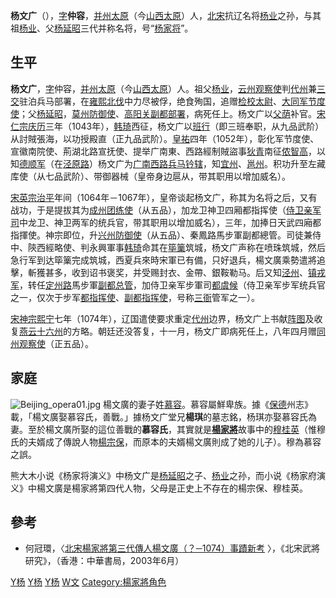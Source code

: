 {{redirect2|杨文广|同名的播州土司|楊文廣 (播州)}}
{{NOT|楊廣}}
'''杨文广'''（{{bd|？||1074年||}}），[[表字|字]]'''仲容'''，[[并州|并州]][[太原|太原]]（今[[山西|山西]][[太原|太原]]）人，[[北宋|北宋]]抗辽名将[[杨业|杨业]]之孙，与其祖[[杨业|杨业]]、父[[杨延昭|杨延昭]]三代并称名将，号“[[杨家将|杨家将]]”。

== 生平 ==
'''杨文广'''，[[表字|字]]仲容，[[并州|并州]][[太原|太原]]（今[[山西|山西]][[太原|太原]]）人。祖父[[杨业|杨业]]，[[云州|云州]][[观察使|观察使]]判[[代州|代州]]兼[[三交|三交]]驻泊兵马部署，在[[雍熙北伐|雍熙北伐]]中力尽被俘，绝食殉国，追赠[[检校太尉|检校太尉]]、[[大同军|大同军]][[节度使|节度使]]；父[[杨延昭|杨延昭]]，[[莫州|莫州]][[防御使|防御使]]、[[高阳关|高阳关]][[副都部署|副都部署]]，病死任上。杨文广以[[父荫|父荫]]补官。[[宋仁宗|宋仁宗]][[庆历|庆历]]三年（1043年），[[韩琦|韩琦]]西征，杨文广以[[班行|班行]]（即三班奉职，从九品武阶）从討賊張海，以功授殿直（正九品武阶）。[[皇祐|皇祐]]四年（1052年），彰化军节度使、宣徽南院使、荊湖北路宣抚使、提举广南東、西路經制賊盜事[[狄青|狄青]]南征[[侬智高|侬智高]]，以知[[德顺军|德顺军]]（在[[泾原路|泾原路]]）杨文广为[[广南西路|广南西路]][[兵马钤辖|兵马钤辖]]，知[[宜州|宜州]]、[[邕州|邕州]]。积功升至左藏库使（从七品武阶）、带御器械（皇帝身边扈从，带其职用以增加威名）。

[[宋英宗|宋英宗]][[治平|治平]]年间（1064年－1067年），皇帝谈起杨文广，称其为名将之后，又有战功，于是提拔其为[[成州|成州]][[团练使|团练使]]（从五品），加龙卫神卫四厢都指挥使（[[侍卫亲军司|侍卫亲军司]]中龙卫、神卫两军的统兵官，带其职用以增加威名），三年，加捧日天武四廂都指揮使。神宗即位，升[[兴州|兴州]][[防御使|防御使]]（从五品）、秦鳳路馬步軍副都總管。司徒兼侍中、陝西經略使、判永興軍事[[韩琦|韩琦]]命其在[[筚篥|筚篥]]筑城，杨文广声称在喷珠筑城，然后急行军到达筚篥完成筑城，西夏兵來時宋軍已有備，只好退兵，楊文廣乘勢遣將追擊，斬獲甚多，收到诏书褒奖，并受赐封衣、金帶、銀鞍勒马。后又知[[泾州|泾州]]、[[镇戎军|镇戎军]]，转任[[定州路|定州路]]馬步軍[[副都总管|副都总管]]，加侍卫亲军步軍司[[都虞候|都虞候]]（侍卫亲军步军统兵官之一，仅次于步军[[都指挥使|都指挥使]]、[[副都指挥使|副都指挥使]]，号称[[三衙|三衙]]管军之一）。

[[宋神宗|宋神宗]][[熙宁|熙宁]]七年（1074年），辽国遣使要求重定[[代州|代州]]边界，杨文广上书献[[阵图|阵图]]及收复[[燕云十六州|燕云十六州]]的方略。朝廷还没答复，十一月，杨文广即病死任上，八年四月赠[[同州|同州]][[观察使|观察使]]（正五品）。

== 家庭 ==
[[File:Beijing_opera01.jpg|thumb]]
楊文廣的妻子姓[[慕容|慕容]]。慕容屬鮮卑族。據《[[保德|保德]]州志》載，「楊文廣娶慕容氏，善戰。」據杨文广堂兄'''楊琪'''的墓志銘，杨琪亦娶慕容氏為妻。至於楊文廣所娶的這位善戰的'''慕容氏'''，其實就是'''[[楊家將|楊家將]]'''故事中的[[穆桂英|穆桂英]]（惟穆氏的夫婿成了傳說人物[[楊宗保|楊宗保]]，而原本的夫婿楊文廣則成了她的儿子）。穆為慕容之誤。

熊大木小说《杨家将演义》中杨文广是[[杨延昭|杨延昭]]之子、[[杨业|杨业]]之孙，而小说《杨家府演义》中楊文廣是楊家將第四代人物，父母是正史上不存在的楊宗保、穆桂英。

==參考==
* 何冠環，〈[http://commons.ln.edu.hk/cgi/viewcontent.cgi?article=1040&context=ljcs_1999 北宋楊家將第三代傳人楊文廣（？─1074）事蹟新考] {{Wayback|url=http://commons.ln.edu.hk/cgi/viewcontent.cgi?article=1040&context=ljcs_1999 |date=20181102104657 }}〉，《北宋武將研究》，（香港：中華書局，2003年6月）
[[Category:宋朝軍事人物|Y杨]]
[[Category:文学角色|Y杨]]
[[Category:太原人|Y杨]]
[[Category:杨姓|W文]]
[[Category:楊家將角色|Category:楊家將角色]]